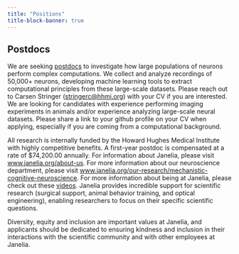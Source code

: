 ---
title: "Positions"
title-block-banner: true
---

## Postdocs

We are seeking [postdocs](hhttps://www.janelia.org/you-janelia/students-postdocs/postdoctoral-scientists) to investigate how large populations of neurons perform complex computations. We collect and analyze recordings of 50,000+ neurons, developing machine learning tools to extract computational principles from these large-scale datasets. Please reach out to Carsen Stringer (<stringerc@hhmi.org>) with your CV if you are interested. We are looking for candidates with experience performing imaging experiments in animals and/or experience analyzing large-scale neural datasets. Please share a link to your github profile on your CV when applying, especially if you are coming from a computational background.

All research is internally funded by the Howard Hughes Medical Institute with highly competitive benefits. A first-year postdoc is compensated at a rate of $74,200.00 annually. For information about Janelia, please visit [www.janelia.org/about-us](http://www.janelia.org/about-us). For more information about our neuroscience department, please visit [www.janelia.org/our-research/mechanistic-cognitive-neuroscience](https://www.janelia.org/our-research/mechanistic-cognitive-neuroscience). For more information about being at Janelia, please check out these [videos](https://youtube.com/playlist?list=PLTHgpZlI_u0hSo_NO0wpzpMnt6BnOOaWl&feature=shared). Janelia provides incredible support for scientific research (surgical support, animal behavior training, and optical engineering), enabling researchers to focus on their specific scientific questions.

Diversity, equity and inclusion are important values at Janelia, and applicants should be dedicated to ensuring kindness and inclusion in their interactions with the scientific community and with other employees at Janelia.
